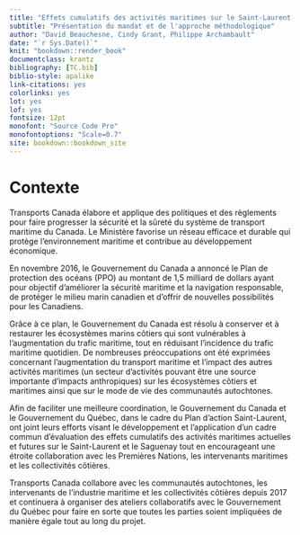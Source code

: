 ```yaml
---
title: "Effets cumulatifs des activités maritimes sur le Saint-Laurent et la rivière Saguenay"
subtitle: "Présentation du mandat et de l'approche méthodologique"
author: "David Beauchesne, Cindy Grant, Philippe Archambault"
date: "`r Sys.Date()`"
knit: "bookdown::render_book"
documentclass: krantz
bibliography: [TC.bib]
biblio-style: apalike
link-citations: yes
colorlinks: yes
lot: yes
lof: yes
fontsize: 12pt
monofont: "Source Code Pro"
monofontoptions: "Scale=0.7"
site: bookdown::bookdown_site
---
```


<!-- description: "TO WRITE"
url: 'https\://bookdown.org/yihui/bookdown/'
github-repo: rstudio/bookdown
cover-image: images/cover.jpg -->

<!--
bookdown::render_book("index.Rmd", "bookdown::gitbook")
-->

# Contexte

Transports Canada élabore et applique des politiques et des règlements pour
faire progresser la sécurité et la sûreté du système de transport maritime du
Canada. Le Ministère favorise un réseau efficace et durable qui protège
l’environnement maritime et contribue au développement économique.

En novembre 2016, le Gouvernement du Canada a annoncé le Plan de
protection des océans (PPO) au montant de 1,5 milliard de dollars ayant pour
objectif d’améliorer la sécurité maritime et la navigation responsable, de
protéger le milieu marin canadien et d’offrir de nouvelles possibilités pour
les Canadiens.

Grâce à ce plan, le Gouvernement du Canada est résolu à conserver et à restaurer
les écosystèmes marins côtiers qui sont vulnérables à l’augmentation du trafic
maritime, tout en réduisant l’incidence du trafic maritime quotidien. De
nombreuses préoccupations ont été exprimées concernant l’augmentation du
transport maritime et l’impact des autres activités maritimes (un secteur
d’activités pouvant être une source importante d’impacts anthropiques) sur les
écosystèmes côtiers et maritimes ainsi que sur le mode de vie des communautés
autochtones.

Afin de faciliter une meilleure coordination, le Gouvernement du Canada et le
Gouvernement du Québec, dans le cadre du Plan d’action Saint-Laurent, ont joint
leurs efforts visant le développement et l’application d’un cadre commun
d’évaluation des effets cumulatifs des activités maritimes actuelles et futures
sur le Saint-Laurent et le Saguenay tout en encourageant une étroite
collaboration avec les Premières Nations, les intervenants maritimes et les
collectivités côtières.

Transports Canada collabore avec les communautés autochtones, les intervenants
de l’industrie maritime et les collectivités côtières depuis 2017 et continuera
à organiser des ateliers collaboratifs avec le Gouvernement du Québec pour
faire en sorte que toutes les parties soient impliquées de manière égale tout
au long du projet.
